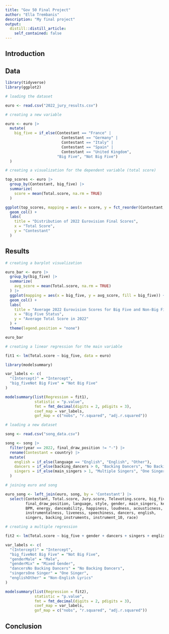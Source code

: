 ```yaml
---
title: "Gov 50 Final Project"
author: "Ella Trembanis"
description: "My final project"
output:
  distill::distill_article:
    self_contained: false
---
```




## Introduction



## Data

```r
library(tidyverse)
library(ggplot2)

# loading the dataset

euro <- read.csv("2022_jury_results.csv")

# creating a new variable

euro <- euro |>
  mutate(
    big_five = if_else(Contestant == "France" | 
                         Contestant == "Germany" |
                         Contestant == "Italy" | 
                         Contestant == "Spain" |
                         Contestant == "United Kingdom", 
                       "Big Five", "Not Big Five")
  )
```

```r
# creating a visualization for the dependent variable (total score)

top_scores <- euro |>
  group_by(Contestant, big_five) |>
  summarize(
    score = mean(Total.score, na.rm = TRUE)
  )

ggplot(top_scores, mapping = aes(x = score, y = fct_reorder(Contestant, score))) +
  geom_col() +
  labs(
    title = "Distribution of 2022 Eurovision Final Scores",
    x = "Total Score",
    y = "Contestant"
  )
```

## Results

```r
# creating a barplot visualization

euro_bar <- euro |>
  group_by(big_five) |>
  summarize(
    avg_score = mean(Total.score, na.rm = TRUE)
  ) |>
  ggplot(mapping = aes(x = big_five, y = avg_score, fill = big_five)) +
  geom_col() +
  labs(
    title = "Average 2022 Eurovision Scores for Big Five and Non-Big Five Countries",
    x = "Big Five Status",
    y = "Average Total Score in 2022"
  ) +
  theme(legend.position = "none")

euro_bar
```

```r
# creating a linear regression for the main variable

fit1 <- lm(Total.score ~ big_five, data = euro)

library(modelsummary)

var_labels <- c(
  "(Intercept)" = "Intercept",
  "big_fiveNot Big Five" = "Not Big Five"
)

modelsummary(list(Regression = fit1),
             statistic = "p.value",
             fmt = fmt_decimal(digits = 2, pdigits = 3),
             coef_map = var_labels,
             gof_map = c("nobs", "r.squared", "adj.r.squared"))
```

```r
# loading a new dataset

song <- read.csv("song_data.csv")

song <- song |>
  filter(year == 2022, final_draw_position != "-") |>
  rename(Contestant = country) |>
  mutate(
    english = if_else(language == "English", "English", "Other"),
    dancers = if_else(backing_dancers > 0, "Backing Dancers", "No Backing Dancers"),
    singers = if_else(main_singers > 1, "Multiple Singers", "One Singer")
  )

# joining euro and song

euro_song <- left_join(euro, song, by = 'Contestant') |>
  select(Contestant, Total.score, Jury.score, Televoting.score, big_five, 
         final_draw_position, language, style, gender, main_singers, key, 
         BPM, energy, danceability, happiness, loudness, acousticness, 
         instrumentalness, liveness, speechiness, dancers, english,
         singers, backing_instruments, instrument_10, race)
```

```r
# creating a multiple regression

fit2 <- lm(Total.score ~ big_five + gender + dancers + singers + english, data = euro_song)

var_labels <- c(
  "(Intercept)" = "Intercept",
  "big_fiveNot Big Five" = "Not Big Five",
  "genderMale" = "Male",
  "genderMix" = "Mixed Gender",
  "dancersNo Backing Dancers" = "No Backing Dancers",
  "singersOne Singer" = "One Singer",
  "englishOther" = "Non-English Lyrics"
)

modelsummary(list(Regression = fit2),
             statistic = "p.value",
             fmt = fmt_decimal(digits = 2, pdigits = 3),
             coef_map = var_labels,
             gof_map = c("nobs", "r.squared", "adj.r.squared"))
```


## Conclusion